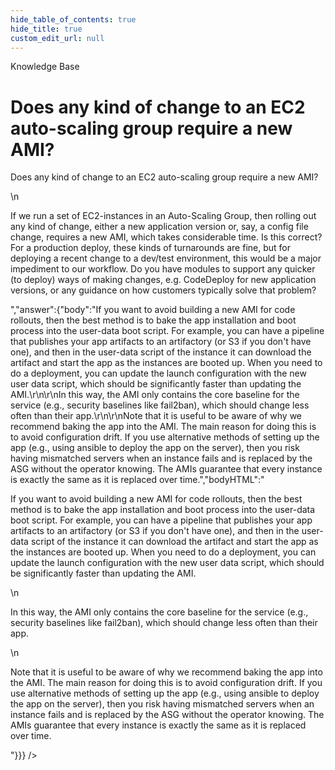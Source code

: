 ```yaml
---
hide_table_of_contents: true
hide_title: true
custom_edit_url: null
---
```



<CenterLayout>
<span class="title">Knowledge Base</span>
<h1>Does any kind of change to an EC2 auto-scaling group require a new AMI?</h1>
<GitHub json={{"id":"D_kwDOF8slf84AOLMw","number":72,"author":{"login":"marijakstrazdas"},"title":"Does any kind of change to an EC2 auto-scaling group require a new AMI?","body":"Does any kind of change to an EC2 auto-scaling group require a new AMI?\r\n\r\nIf we run a set of EC2-instances in an Auto-Scaling Group, then rolling out any kind of change, either a new application version or, say, a config file change, requires a new AMI, which takes considerable time. Is this correct? For a production deploy, these kinds of turnarounds are fine, but for deploying a recent change to a dev/test environment, this would be a major impediment to our workflow. Do you have modules to support any quicker (to deploy) ways of making changes, e.g. CodeDeploy for new application versions, or any guidance on how customers typically solve that problem? ","bodyHTML":"<p dir=\"auto\">Does any kind of change to an EC2 auto-scaling group require a new AMI?</p>\n<p dir=\"auto\">If we run a set of EC2-instances in an Auto-Scaling Group, then rolling out any kind of change, either a new application version or, say, a config file change, requires a new AMI, which takes considerable time. Is this correct? For a production deploy, these kinds of turnarounds are fine, but for deploying a recent change to a dev/test environment, this would be a major impediment to our workflow. Do you have modules to support any quicker (to deploy) ways of making changes, e.g. CodeDeploy for new application versions, or any guidance on how customers typically solve that problem?</p>","answer":{"body":"If you want to avoid building a new AMI for code rollouts, then the best method is to bake the app installation and boot process into the user-data boot script. For example, you can have a pipeline that publishes your app artifacts to an artifactory (or S3 if you don't have one), and then in the user-data script of the instance it can download the artifact and start the app as the instances are booted up. When you need to do a deployment, you can update the launch configuration with the new user data script, which should be significantly faster than updating the AMI.\r\n\r\nIn this way, the AMI only contains the core baseline for the service (e.g., security baselines like fail2ban), which should change less often than their app.\r\n\r\nNote that it is useful to be aware of why we recommend baking the app into the AMI. The main reason for doing this is to avoid configuration drift. If you use alternative methods of setting up the app (e.g., using ansible to deploy the app on the server), then you risk having mismatched servers when an instance fails and is replaced by the ASG without the operator knowing. The AMIs guarantee that every instance is exactly the same as it is replaced over time.","bodyHTML":"<p dir=\"auto\">If you want to avoid building a new AMI for code rollouts, then the best method is to bake the app installation and boot process into the user-data boot script. For example, you can have a pipeline that publishes your app artifacts to an artifactory (or S3 if you don't have one), and then in the user-data script of the instance it can download the artifact and start the app as the instances are booted up. When you need to do a deployment, you can update the launch configuration with the new user data script, which should be significantly faster than updating the AMI.</p>\n<p dir=\"auto\">In this way, the AMI only contains the core baseline for the service (e.g., security baselines like fail2ban), which should change less often than their app.</p>\n<p dir=\"auto\">Note that it is useful to be aware of why we recommend baking the app into the AMI. The main reason for doing this is to avoid configuration drift. If you use alternative methods of setting up the app (e.g., using ansible to deploy the app on the server), then you risk having mismatched servers when an instance fails and is replaced by the ASG without the operator knowing. The AMIs guarantee that every instance is exactly the same as it is replaced over time.</p>"}}} />

</CenterLayout>
  

<!-- ##DOCS-SOURCER-START
{
  "sourcePlugin": "github-discussions",
  "hash": "6801af9946fd92615c8e9cdd21d38d82"
}
##DOCS-SOURCER-END -->
